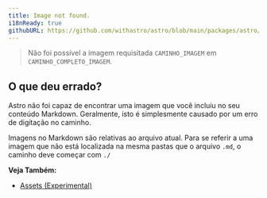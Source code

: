 ```yaml
---
title: Image not found.
i18nReady: true
githubURL: https://github.com/withastro/astro/blob/main/packages/astro/src/core/errors/errors-data.ts
---
```


> Não foi possível a imagem requisitada `CAMINHO_IMAGEM` em `CAMINHO_COMPLETO_IMAGEM`.

## O que deu errado?

Astro não foi capaz de encontrar uma imagem que você incluiu no seu conteúdo Markdown. Geralmente, isto é simplesmente causado por um erro de digitação no caminho.

Imagens no Markdown são relativas ao arquivo atual. Para se referir a uma imagem que não está localizada na mesma pastas que o arquivo `.md`, o caminho deve começar com `./`

**Veja Também:**
-  [Assets (Experimental)](/pt-br/guides/images/)
